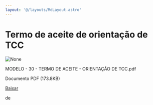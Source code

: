 ```yaml
---
layout: '@/layouts/MdLayout.astro'
---
```






Termo de aceite de orientação de TCC
====================================









<Image src="https://arapiraca.ufal.br/graduacao/ciencia-da-computacao/documentos/tcc/modelos/modelo-30-termo-de-aceite-orientacao-de-tcc.pdf/%2b%2bplone%2b%2bufalprofile/imgs/file-icon.png" alt="None" inferSize />


 MODELO - 30 - TERMO DE ACEITE - ORIENTAÇÃO DE TCC.pdf  

 Documento PDF
 (173.8KB)
 

[Baixar](%40%40download/file/MODELO%20-%2030%20-%20TERMO%20DE%20ACEITE%20-%20ORIENTAC%cc%a7A%cc%83O%20DE%20TCC.pdf)























 de 












